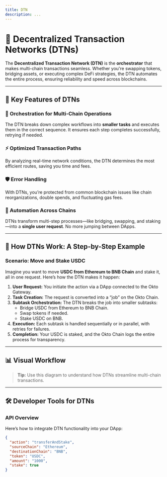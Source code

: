 ```yaml
---
title: DTN
description: ...
---
```

# 🔗 Decentralized Transaction Networks (DTNs)

The **Decentralized Transaction Network (DTN)** is the **orchestrator** that makes multi-chain transactions seamless. Whether you're swapping tokens, bridging assets, or executing complex DeFi strategies, the DTN automates the entire process, ensuring reliability and speed across blockchains.

---

## 🌟 Key Features of DTNs

### 🚦 **Orchestration for Multi-Chain Operations**
The DTN breaks down complex workflows into **smaller tasks** and executes them in the correct sequence. It ensures each step completes successfully, retrying if needed.

### ⚡ **Optimized Transaction Paths**
By analyzing real-time network conditions, the DTN determines the most efficient routes, saving you time and fees.

### 🛡️ **Error Handling**
With DTNs, you’re protected from common blockchain issues like chain reorganizations, double spends, and fluctuating gas fees.  

### 🔄 **Automation Across Chains**
DTNs transform multi-step processes—like bridging, swapping, and staking—into a **single user request**. No more jumping between DApps.

---

## 🚀 How DTNs Work: A Step-by-Step Example

### **Scenario: Move and Stake USDC**
Imagine you want to move **USDC from Ethereum to BNB Chain** and stake it, all in one request. Here’s how the DTN makes it happen:

1. **User Request:** You initiate the action via a DApp connected to the Okto Gateway.
2. **Task Creation:** The request is converted into a “job” on the Okto Chain.
3. **Subtask Orchestration:** The DTN breaks the job into smaller subtasks:
   - Bridge USDC from Ethereum to BNB Chain.
   - Swap tokens if needed.
   - Stake USDC on BNB.
4. **Execution:** Each subtask is handled sequentially or in parallel, with retries for failures.
5. **Completion:** Your USDC is staked, and the Okto Chain logs the entire process for transparency.

---

## 📊 Visual Workflow

> **Tip:** Use this diagram to understand how DTNs streamline multi-chain transactions.

---

## 🛠️ Developer Tools for DTNs

### **API Overview**
Here’s how to integrate DTN functionality into your DApp:

```json
{
  "action": "transferAndStake",
  "sourceChain": "Ethereum",
  "destinationChain": "BNB",
  "token": "USDC",
  "amount": "1000",
  "stake": true
}
